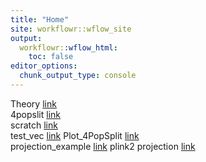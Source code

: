 ```yaml
---
title: "Home"
site: workflowr::wflow_site
output:
  workflowr::wflow_html:
    toc: false
editor_options:
  chunk_output_type: console
---
```


  

Theory [link](Theory.html)  
4popslit [link](4Popsplit.html)  
scratch [link](scratch.html)  
test_vec [link](Test_vec.html)
Plot_4PopSplit [link](Plot_4PopSplit.html)  
projection_example [link](projection_example.html) 
plink2 projection [link](Projection_plink2.html) 
